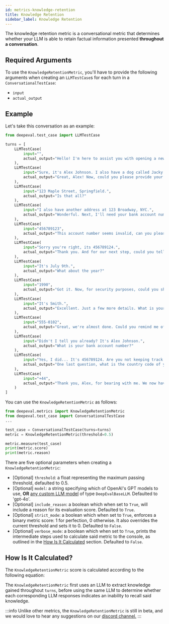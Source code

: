 ```yaml
---
id: metrics-knowledge-retention
title: Knowledge Retention
sidebar_label: Knowledge Retention
---
```



The knowledge retention metric is a conversational metric that determines whether your LLM is able to retain factual information presented **throughout a conversation**.

## Required Arguments

To use the `KnowledgeRetentionMetric`, you'll have to provide the following arguments when creating an `LLMTestCase`s for each turn in a `ConversationalTestCase`:

- `input`
- `actual_output`

## Example

Let's take this conversation as an example:

```python
from deepeval.test_case import LLMTestCase

turns = [
    LLMTestCase(
        input="",
        actual_output="Hello! I'm here to assist you with opening a new bank account. To start, may I have your full name, please?"
    ),
    LLMTestCase(
        input="Sure, it's Alex Johnson. I also have a dog called Jacky.",
        actual_output="Great, Alex! Now, could you please provide your current address?"
    ),
    LLMTestCase(
        input="123 Maple Street, Springfield.",
        actual_output="Is that all?"
    ),
    LLMTestCase(
        input="I also have another address at 123 Broadway, NYC.",
        actual_output="Wonderful. Next, I'll need your bank account number where we can link this new account."
    ),
    LLMTestCase(
        input="456789123",
        actual_output="This account number seems invalid, can you please double-check?"
    ),
    LLMTestCase(
        input="Sorry you're right, its 456789124.",
        actual_output="Thank you. And for our next step, could you tell me your date of birth?"
    ),
    LLMTestCase(
        input="It's July 9th.",
        actual_output="What about the year?"
    ),
    LLMTestCase(
        input="1990",
        actual_output="Got it. Now, for security purposes, could you share your mother's maiden name?"
    ),
    LLMTestCase(
        input="It's Smith.",
        actual_output="Excellent. Just a few more details. What is your phone number?"
    ),
    LLMTestCase(
        input="555-0102",
        actual_output="Great, we're almost done. Could you remind me of your full name for the account documentation?"
    ),
    LLMTestCase(
        input="Didn't I tell you already? It's Alex Johnson.",
        actual_output="What is your bank account number?"
    ),
    LLMTestCase(
        input="Yes, I did... It's 456789124. Are you not keeping track of this?",
        actual_output="One last question, what is the country code of your phone number?"
    ),
    LLMTestCase(
        input="+44",
        actual_output="Thank you, Alex, for bearing with me. We now have all the information we need to proceed with opening your new bank account. I appreciate your cooperation and patience throughout this process."
    )
]
```

You can use the `KnowledgeRetentionMetric` as follows:

```python
from deepeval.metrics import KnowledgeRetentionMetric
from deepeval.test_case import ConversationalTestCase
...

test_case = ConversationalTestCase(turns=turns)
metric = KnowledgeRetentionMetric(threshold=0.5)

metric.measure(test_case)
print(metric.score)
print(metric.reason)
```

There are five optional parameters when creating a `KnowledgeRetentionMetric`:

- [Optional] `threshold`: a float representing the maximum passing threshold, defaulted to 0.5.
- [Optional] `model`: a string specifying which of OpenAI's GPT models to use, **OR** [any custom LLM model](metrics-introduction#using-a-custom-llm) of type `DeepEvalBaseLLM`. Defaulted to 'gpt-4o'.
- [Optional] `include_reason`: a boolean which when set to `True`, will include a reason for its evaluation score. Defaulted to `True`.
- [Optional] `strict_mode`: a boolean which when set to `True`, enforces a binary metric score: 1 for perfection, 0 otherwise. It also overrides the current threshold and sets it to 0. Defaulted to `False`.
- [Optional] `verbose_mode`: a boolean which when set to `True`, prints the intermediate steps used to calculate said metric to the console, as outlined in the [How Is It Calculated](#how-is-it-calculated) section. Defaulted to `False`.

## How Is It Calculated?

The `KnowledgeRetentionMetric` score is calculated according to the following equation:

<Equation formula="\text{Knowledge Retention} = \frac{\text{Number of Turns without Knowledge Attritions}}{\text{Total Number of Turns}}" />

The `KnowledgeRetentionMetric` first uses an LLM to extract knowledge gained throughout `turns`, before using the same LLM to determine whether each corresponding LLM responses indicates an inability to recall said knowledge.

:::info
Unlike other metrics, the `KnowledgeRetentionMetric` is still in beta, and we would love to hear any suggestions on our [discord channel.](https://discord.com/invite/a3K9c8GRGt)
:::
